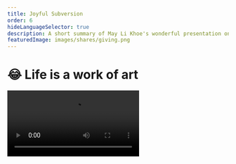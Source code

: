 ```yaml
---
title: Joyful Subversion
order: 6
hideLanguageSelector: true
description: A short summary of May Li Khoe's wonderful presentation on Joyfully Subverting the Status Quo.
featuredImage: images/shares/giving.png
---
```


# 😂 Life is a work of art

<Video src="https://www.youtube-nocookie.com/embed/Aalyplbv5Mo?start=85" />

We've covered the beginnings of Ethereum, the effects it's likely to have on our capitalist 
society in the long-term, and the deeper history of data integrity into which this all fits, 
but the big question still remains: what does it actually *mean*? For that, we must turn away 
from the men and invite the sparkling character of May Li Khoe onto the stage.

## How does this fit into Kernel?

This wonderful presentation has been selected to deepen your appreciation of 

<Process>

Where **meaning** stems from

How we can design our own perceptions of the world to generate more meaning 

How we can create **value** both for ourselves and the communities of which we are a part

</Process>

## Brief

May Li begins by speaking about her mixed ancestry and the effect this has had on her approach 
to, and understanding of, value and meaning. As one of the designers who worked on the first 
iPhone, she has a unique perspective on the ability we have to design both. She also speaks 
about the US-sanctioned massacres in Indonesia in 1965 - one of the places she originates 
from - and how these, too, have effected the way she sees the structure of society and what she 
calls "dominant narratives."

> "Instead of thinking of life as a series of checks which I need to tick off - something which 
can be displayed on a graph that climbs ever up and to the right - I like to think of my life 
as a canvas which I can paint with whatever weird artwork I feel like [...] Here is my mandatory 
Venn diagram: the status quo needs to change, and life is short. When we put these two together, 
we can see that we need to subvert the status quo and have as much fun as possible along the way!"

It's colourful and light and funny, but also a deeply profound point. To illustrate further: the 
point of meditation is not to get "good" at sitting around, thinking about nothing: it is to 
turn your life into a meditative one. Every act itself a meditation. May Li talks about it in 
terms of turning the living of life into an artwork. The question is, what is the primary means we have to make art of our lives? This course will contend that it is *designing dialogue*. Therefore, we turn back and listen further:

> "The first example is BBQ Becky, a woman who called the police on black people having a 
barbecue [... The response was to host a really massive barbecue and] the community has come 
together, everyone is welcome, thousands of people turned out. There was great food, and 
dominoes. And now it's a tradition! [...] The second example is called 'futbolistas 4 life' 
[...] Something that was important for a lot of the students was feeling like they had this 
space to play; and freedom and ownership over their play and their bodies in a place that felt 
good [...] 'Having a space like a soccer field where we can play and love one another: 
*that is an act of resistance*'."

**In an empire of lies, telling the truth is a revolutionary act. In a fearful society; 
love and trust are the primary tools of resistance.** 

Play allows us to create and share ownership of spaces in ways which competition cannot. This is why we have unicorns and dancing developers 
and silly memes: it's not something incidental. It is a fundamental part of what borderless, 
global history-writing based on consensus is about. The revolution is not being televised 
because it's not about hate or anger or violence or anything else that grabs the headlines of a 
media operating with skewed incentives. It's heart to heart, here in the prison yards where we're 
using matching funds to build playgrounds where we can love again.

<Flash>

<Card>

What does true play allow us to do?

Answer this question in any way we like!

Also, subvert the status quo. Have as much fun as possible along the way. Turn life into a canvas, rather than a graph with checkpoints. Welcome everyone. Eat great food. Enjoy dominoes again.

</Card>

</Flash>

### Small things

> "When you do these little, joyful subversions remember that they can be really small. They don't 
have to be these grandiose events with hundreds or thousands of people. When face-tracking came 
out, I managed to sneak little pink hearts into your Mac. At that time, there wasn't a lot of 
pink happening at all \[laughs\] It makes me happy to think I got Steve Jobs to approve this while 
pink hearts were coming out his head. Another example is the Technics 1200 turntables as your 
avatar - iconic in hip hop - and some other Easter eggs which are still in MacOS."

May Li goes on to talk about Scribble Together and her approach to presentation. One of the 
examples she uses is the ability to "stamp multiple unicorns". Everything is connected.

### Experiment with format

> "Another thing you can do is experiment with format [...] For instance, using this traditional 
talk format to instead make everyone dance [...] Another one is subverting technology. This one 
is pretty profound. We talk a lot about the epidemic of loneliness [...] somehow, we have 
accepted the fact that computation has to be locked behind these little rectangles [...] How 
many years are we into the journey of computers and yet we still accept that we can get locked 
into things like this!? What would happen if we turned computers inside out? There's an 
organization called [DynamicLand](https://dynamicland.org/) which does exactly this. It's like 
cooking or scrapbooking; except it's all software and we're building things together."

It's worth knowing a little bit about [Bret Victor](https://tinyurl.com/worriedream) and the work him 
and people like him are doing on computation as a concept and practice, rather than just writing 
more software in a linear, boxed-in kind of way. Stay with this until May Li makes it rain 
purple across everyone's prototypes with a Prince override. We'll return to Bret later in the 
course.

### Create a space

> "Creating a space for change does not necessarily mean you're doing it yourself; you're just 
making it possible for others."

May Li discusses La Pelanga, a DJ collective she helped form that holds parties in the Bay Area 
and does interesting things with their celebratory space. The first one, for instance, raised 
funds for Haiti. Again: light, fun, colourful, and profound. I once had a friend who told me, 
"I'm not all that interested in Jesus, you know. I'm much more interested in what on earth was 
going on with that water he walked on!" By which he meant that real miracles occur when you 
provide the environment for others to achieve seemingly miraculous things.

### Minding Symbolism

> "When you think about dominant narrative and the status quo, symbolism is a big part of that, 
because a lot of how we relate to each other is through symbols and stories."

This time, May Li and friends took a traditional gallery space, built a replica of the proposed 
wall between the USA and Mexico out of pinatas and then hosted a big party to do what is 
traditionally done to pinatas: smash them up! The footage is a treat to behold.

Play with format and mindful symbolism extends a great deal further. For another wonderful example of this way of being and expressing, see Scott Benesiinaabandan's short story _Gwiizens, the Old Lady and the Octopus Bag Device_ from page 45, and Dr Noelani Arista's essay, _Indigenzing AI_ from page 102 in the [Indigenous Protocol Paper](https://spectrum.library.concordia.ca/id/eprint/986506/7/Indigenous_Protocol_and_AI_2020.pdf):

> The _adizkookaan_ and the _memoryspacetime_ where they reside are strange things...

> By being playfully literate on one level, and also supplying a layer of _kaona_ or hidden meaning, we offer people an invitation to open themselves to deepen engagement.

### Building on history

> "I think change is rarely straightforward and, unlike the covers of magazines tend to show, 
it doesn't happen with one person on their own. We have a lot of room to build on history, to 
build on all the tremendous work of people before us who have striven for a better world. One 
group of people who did something that was pretty important were the Black Panthers. One thing 
people don't realise about them is that they instituted a free breakfast program for children. 
We talk a lot about education and all the different statistics and projects there, but if people 
come to class hungry they cannot learn \[...\] This free breakfast program actually ended up being the blueprint for the Federal free breakfast program which happens today."

May Li uses this example to discuss the People's Kitchen Collective.

> "These are recipes of resilience. The strength of our communities is, at its heart, based on 
the meals we share together."

Please ping Vivek to discuss the importance of food. He has many hot takes on this topic.

<Flash>

<Card>

What are the five ways in which we can joyfully subverting the status quo?

1. Do small things.
2. Experiment with format.
3. Create space (not products!).
4. Mind symbolism.
5. Build on history.

</Card>

</Flash>

### Shifting the nature of work

> "I spent many years in conference rooms and, at some point in time after being at Apple for a 
little while, I felt like I wanted to do something a little different and I wound up joining 
Khan Academy. There were a couple of reasons I was attracted to it: one of them was that they 
are a not-for-profit which is building software, and that's pretty rare. I thought, 'hmmm, what 
would happen if our **incentive** structures were a little different?' I wanted to democratize 
learning too, so the **mission** was really profound for me. And the last thing was about the 
**culture**, because I felt that the organization was really open to some experimentation with 
cultural shifts.

> "We wanted to shift educational software from assessing students and just asking 'Do you get 
it yet?' to letting them explore magical worlds themselves where, for instance, understanding 
the mathematics would give you powers [...] And all kinds of interesting stuff fell out of it: 
visual and interactive properties of prime numbers and so on.

> "People tend to have a very vivid imagination when they work in design: you actually, literally, have the tools and you're constantly drawing possible futures. When you are iterating, you are literally drawing multiple possible futures. So, if you take a second and think about something that *you* want to change, and you look around you - there are so many potential co-conspirators here! - this is really an invitation to **you** to make some friends and start some shit and joyfully subvert the status quo!"

<Flash>

<Card>

What are the three keys to shifting the nature of work?

1. Incentives.
2. Mission.
3. Culture.

</Card>

</Flash>

